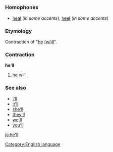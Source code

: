 =={{en}}==
[[Category:English language]]
===Homophones===
*[[heal]] (''in some accents''), [[heel]] (''in some accents'')
===Etymology===
Contraction of "[[he]] [[will|(wi)ll]]".
===Contraction===
'''he'll'''

#[[he]] [[will]]
===See also===
*[[I'll]]
*[[it'll]]
*[[she'll]]
*[[they'll]]
*[[we'll]]
*[[you'll]]

[[ja:he'll]]
